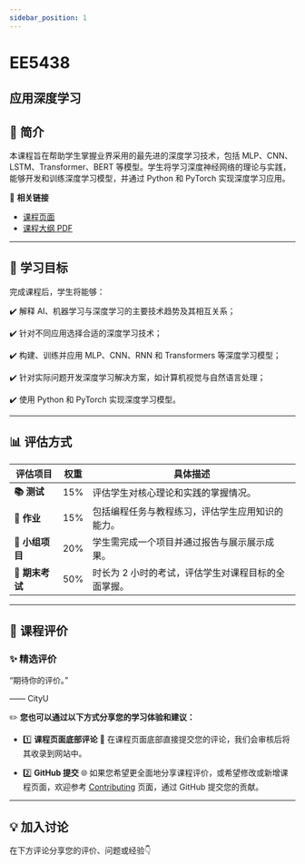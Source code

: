 ```yaml
---
sidebar_position: 1
---
```


# EE5438
## 应用深度学习

## **📘 简介**
本课程旨在帮助学生掌握业界采用的最先进的深度学习技术，包括 MLP、CNN、LSTM、Transformer、BERT 等模型。学生将学习深度神经网络的理论与实践，能够开发和训练深度学习模型，并通过 Python 和 PyTorch 实现深度学习应用。

🔗 **相关链接**
- [课程页面](https://www.cityu.edu.hk/catalogue/pg/202526/course/EE5438.htm)
- [课程大纲 PDF](https://www.cityu.edu.hk/catalogue/pg/202526/course/EE5438.pdf)

---

## **🎯 学习目标**

完成课程后，学生将能够：

✔️ 解释 AI、机器学习与深度学习的主要技术趋势及其相互关系；

✔️ 针对不同应用选择合适的深度学习技术；

✔️ 构建、训练并应用 MLP、CNN、RNN 和 Transformers 等深度学习模型；

✔️ 针对实际问题开发深度学习解决方案，如计算机视觉与自然语言处理；

✔️ 使用 Python 和 PyTorch 实现深度学习模型。

---

## **📊 评估方式**

| **评估项目**          | **权重** | **具体描述**                                                                                       |
|----------------------|---------|---------------------------------------------------------------------------------------------------|
| **📚 测试**            | 15%     | 评估学生对核心理论和实践的掌握情况。                                                                |
| **📝 作业**           | 15%     | 包括编程任务与教程练习，评估学生应用知识的能力。                                                    |
| **📝 小组项目**        | 20%     | 学生需完成一个项目并通过报告与展示展示成果。                                                       |
| **📖 期末考试**       | 50%     | 时长为 2 小时的考试，评估学生对课程目标的全面掌握。                                                |

---

## **💬 课程评价**

### ✨ **精选评价**
<div className={commentStyles.commentBox}>
    <p className={commentStyles.commentText}>
        “期待你的评价。”
    </p>
    <p className={commentStyles.commentAuthor}>—— CityU</p>
</div>

✏️ **您也可以通过以下方式分享您的学习体验和建议：**

- 1️⃣ **课程页面底部评论**
💬 在课程页面底部直接提交您的评论，我们会审核后将其收录到网站中。

- 2️⃣ **GitHub 提交**
🌐 如果您希望更全面地分享课程评价，或希望修改或新增课程页面，欢迎参考 [Contributing](/contributing) 页面，通过 GitHub 提交您的贡献。

---

## **💡 加入讨论**

在下方评论分享您的评价、问题或经验👇
<Utterances />
